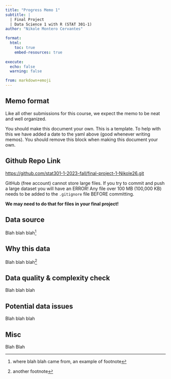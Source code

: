 ```yaml
---
title: "Progress Memo 1"
subtitle: |
  | Final Project 
  | Data Science 1 with R (STAT 301-1)
author: "Nikole Montero Cervantes"

format:
  html:
    toc: true
    embed-resources: true
    
execute:
  echo: false
  warning: false

from: markdown+emoji 
---
```


::: {.callout-important}
## Memo format

Like all other submissions for this course, we expect the memo to be neat and well organized.

You should make this document your own. This is a template. To help with this we have added a date to the yaml above (good whenever writing memos). You should remove this block when making this document your own.

:::

::: {.callout-tip icon=false}

## Github Repo Link

[https://github.com/stat301-1-2023-fall/final-project-1-Nikole26.git](https://github.com/stat301-1-2023-fall/final-project-1-Nikole26.git)

:::

::: {.callout-warning}
GitHub (free account) cannot store large files. If you try to commit and push a large dataset you will have an ERROR! Any file over 100 MB (100,000 KB) needs to be added to the `.gitignore` file BEFORE committing.

**We may need to do that for files in your final project!**
:::

## Data source

Blah blah blah^[where blah blah came from, an example of footnote]

## Why this data

Blah blah blah^[another footnote]

## Data quality & complexity check

Blah blah blah

## Potential data issues

Blah blah blah

## Misc

Blah Blah
